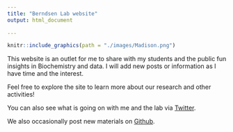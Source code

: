```yaml
---
title: "Berndsen Lab website"
output: html_document
   
---
```


```r

knitr::include_graphics(path = "./images/Madison.png")

```

This website is an outlet for me to share with my students and the public fun insights in Biochemistry and data. I will add new posts or information as I have time and the interest. 

Feel free to explore the site to learn more about our research and other activities! 

You can also see what is going on with me and the lab via [Twitter](https://twitter.com/kcat_km).

We also occasionally post new materials on [Github](https://github.com/CEBerndsen).



